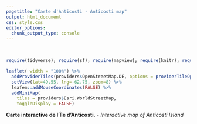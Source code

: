 ```yaml
---
pagetitle: "Carte d'Anticosti - Anticosti map"
output: html_document
css: style.css
editor_options:
  chunk_output_type: console
---
```


\

```r


require(tidyverse); require(sf); require(mapview); require(knitr); require(leaflet)

leaflet( width = "100%") %>% 
  addProviderTiles(providers$OpenStreetMap.DE, options = providerTileOptions(minZoom=4, maxZoom=15)) %>% 
  setView(lat=49.55, lng=-62.75, zoom=8) %>% 
  leafem::addMouseCoordinates(FALSE) %>% 
  addMiniMap(
    tiles = providers$Esri.WorldStreetMap,
    toggleDisplay = FALSE)


```

<p style="font-size:14px" >**Carte interactive de l'Île d'Anticosti.** - *Interactive map of Anticosti Island*</p>
